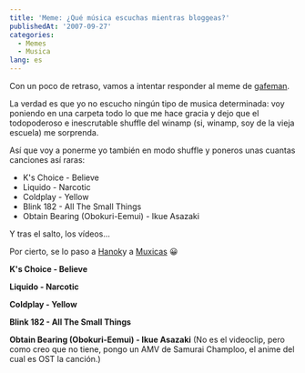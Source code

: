 ```yaml
---
title: 'Meme: ¿Qué música escuchas mientras bloggeas?'
publishedAt: '2007-09-27'
categories:
  - Memes
  - Musica
lang: es
---
```


Con un poco de retraso, vamos a intentar responder al meme de [gafeman](http://www.viciao2k3.net/blog/meme/meme-%c2%bfque-musica-escuchas-mientras-bloggeas/).

La verdad es que yo no escucho ningún tipo de musica determinada: voy poniendo en una carpeta todo lo que me hace gracia y dejo que el todopoderoso e inescrutable shuffle del winamp (si, winamp, soy de la vieja escuela) me sorprenda.

Así que voy a ponerme yo también en modo shuffle y poneros unas cuantas canciones así raras:

- K's Choice - Believe
- Liquido - Narcotic
- Coldplay - Yellow
- Blink 182 - All The Small Things
- Obtain Bearing (Obokuri-Eemui) - Ikue Asazaki

Y tras el salto, los vídeos...

Por cierto, se lo paso a [Hanok](http://www.hnkweb.com)y a [Muxicas](http://www.muxicas.com) 😀

**K's Choice - Believe**

**Liquido - Narcotic**

**Coldplay - Yellow**

**Blink 182 - All The Small Things**

**Obtain Bearing (Obokuri-Eemui) - Ikue Asazaki** (No es el videoclip, pero como creo que no tiene, pongo un AMV de Samurai Champloo, el anime del cual es OST la canción.)
